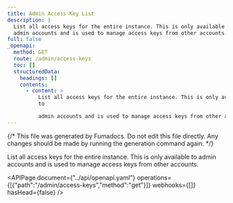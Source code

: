 ```yaml
---
title: Admin Access Key List
description: |
  List all access keys for the entire instance. This is only available to
  admin accounts and is used to manage access keys from other accounts.
full: false
_openapi:
  method: GET
  route: /admin/access-keys
  toc: []
  structuredData:
    headings: []
    contents:
      - content: >
          List all access keys for the entire instance. This is only available
          to

          admin accounts and is used to manage access keys from other accounts.
---
```


{/* This file was generated by Fumadocs. Do not edit this file directly. Any changes should be made by running the generation command again. */}

List all access keys for the entire instance. This is only available to
admin accounts and is used to manage access keys from other accounts.


<APIPage document={"../api/openapi.yaml"} operations={[{"path":"/admin/access-keys","method":"get"}]} webhooks={[]} hasHead={false} />